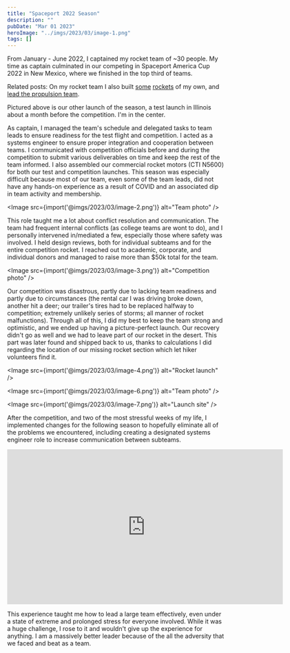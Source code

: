 ```yaml
---
title: "Spaceport 2022 Season"
description: ""
pubDate: "Mar 01 2023"
heroImage: "../imgs/2023/03/image-1.png"
tags: []
---
```


From January - June 2022, I captained my rocket team of ~30 people. My time as captain culminated in our competing in Spaceport America Cup 2022 in New Mexico, where we finished in the top third of teams.

Related posts: On my rocket team I also built [some](/blog/l1-rocket) [rockets](/blog/l2-rocket) of my own, and [lead the propulsion team](/blog/propulsion-lead).

Pictured above is our other launch of the season, a test launch in Illinois about a month before the competition. I'm in the center.

As captain, I managed the team's schedule and delegated tasks to team leads to ensure readiness for the test flight and competition. I acted as a systems engineer to ensure proper integration and cooperation between teams. I communicated with competition officials before and during the competition to submit various deliverables on time and keep the rest of the team informed. I also assembled our commercial rocket motors (CTI N5600) for both our test and competition launches. This season was especially difficult because most of our team, even some of the team leads, did not have any hands-on experience as a result of COVID and an associated dip in team activity and membership.

<Image src={import('@imgs/2023/03/image-2.png')} alt="Team photo" />

This role taught me a lot about conflict resolution and communication. The team had frequent internal conflicts (as college teams are wont to do), and I personally intervened in/mediated a few, especially those where safety was involved. I held design reviews, both for individual subteams and for the entire competition rocket. I reached out to academic, corporate, and individual donors and managed to raise more than $50k total for the team. 

<Image src={import('@imgs/2023/03/image-3.png')} alt="Competition photo" />

Our competition was disastrous, partly due to lacking team readiness and partly due to circumstances (the rental car I was driving broke down, another hit a deer; our trailer's tires had to be replaced halfway to competition; extremely unlikely series of storms; all manner of rocket malfunctions). Through all of this, I did my best to keep the team strong and optimistic, and we ended up having a picture-perfect launch. Our recovery didn't go as well and we had to leave part of our rocket in the desert. This part was later found and shipped back to us, thanks to calculations I did regarding the location of our missing rocket section which let hiker volunteers find it.

<Image src={import('@imgs/2023/03/image-4.png')} alt="Rocket launch" />

<Image src={import('@imgs/2023/03/image-6.png')} alt="Team photo" />

<Image src={import('@imgs/2023/03/image-7.png')} alt="Launch site" />

After the competition, and two of the most stressful weeks of my life, I implemented changes for the following season to hopefully eliminate all of the problems we encountered, including creating a designated systems engineer role to increase communication between subteams. 

<iframe 
  width="640" 
  height="360" 
  src="https://www.youtube.com/embed/LVOFDgli1X0?version=3&rel=1&showsearch=0&showinfo=1&iv_load_policy=1&fs=1&hl=en&autohide=2&start=17726"
  title="Competition Video"
  frameBorder="0"
  allow="accelerometer; autoplay; clipboard-write; encrypted-media; gyroscope; picture-in-picture"
  allowFullScreen>
</iframe>

This experience taught me how to lead a large team effectively, even under a state of extreme and prolonged stress for everyone involved. While it was a huge challenge, I rose to it and wouldn't give up the experience for anything. I am a massively better leader because of the all the adversity that we faced and beat as a team.